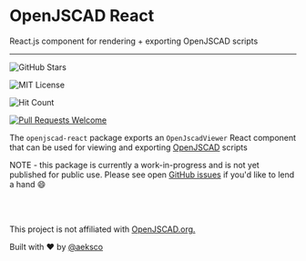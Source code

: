 
<Meta title="Docs/Intro" />

<div className="text-center">
  <h1 className="text-center">OpenJSCAD React</h1>
<div className="text-center">
  React.js component for rendering + exporting OpenJSCAD scripts
</div>

<div className="py-3">
  <hr />
</div>

<div className="text-center flex justify-center">
  <img className="my-0 mx-2" src="https://img.shields.io/github/stars/aeksco/openjscad-react.svg?style=social&amp;label=Star" alt="GitHub Stars" />

<img
  src="https://img.shields.io/apm/l/atomic-design-ui.svg"
  alt="MIT License"
  className="my-0 mx-2"
/>

<img
  className="my-0 mx-2"
  src="http://hits.dwyl.com/aeksco/openjscad-reacy.svg"
  alt="Hit Count"
/>

  <a href="https://github.com/aeksco/openjscad-react" target="_blank">
    <img
      className="my-0 mx-2"
      src="https://img.shields.io/badge/PRs-welcome-brightgreen.svg?style=flat"
      alt="Pull Requests Welcome"
    />
  </a>
</div>

</div>

<p className="text-center">
  <span className="text-gray-800">
    The <code>openjscad-react</code> package exports an <code>OpenJscadViewer</code> React component that can be used for viewing and exporting <a href="https://openjscad.org" target="_blank">OpenJSCAD</a> scripts
    </span>
</p>

<p className="text-center">
    <span className="text-gray-600 block"><span className="font-bold">NOTE</span> - this package is currently a work-in-progress and is not yet published for public use.</span>
    <span className="text-gray-600 block py-3">Please see open <a href="https://openjscad.org" target="_blank">GitHub issues</a> if you'd like to lend a hand &#128516;</span>
</p>

<br />
<div className="grid grid-cols-1 w-full">
<Story id="tests-test-story--simple" />
</div>
<br />

<p className="text-center">
    <span className="text-gray-600 block">This project is not affiliated with <a href="https://openjscad.org" target="_blank">OpenJSCAD.org.</a></span>
</p>

<p className="text-center">
    <span className="text-gray-600 block">Built with <span className="text-red-600">&#9829;</span> by <a href="https://twitter.com/aeksco" target="_blank">@aeksco</a></span>
</p>